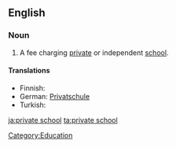 ==English==

===Noun===
{{en-noun}}

# {{North America}} A fee charging [[private]] or independent [[school]].

====Translations====
{{top}}
* Finnish: {{t-|fi|yksityiskoulu}}
* German: [[Privatschule]] {{f}}
* Turkish: {{t+|tr|özel okul}}
{{bottom}}

[[Category:Education]]

[[ja:private school]]
[[ta:private school]]